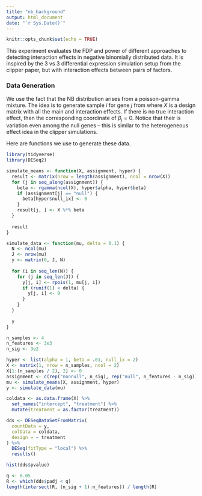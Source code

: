 ```yaml
---
title: "nb_background"
output: html_document
date: "`r Sys.Date()`"
---
```


```r
knitr::opts_chunk$set(echo = TRUE)
```

This experiment evaluates the FDP and power of different approaches to detecting
interaction effects in negative binomially distributed data. It is inspired by
the 3 vs 3 differential expression simulation setup from the clipper paper, but
with interaction effects between pairs of factors.

### Data Generation

We use the fact that the NB distribution arises from a poisson-gamma mixture.
The idea is to generate sample $i$ for gene $j$ from
\begin{align*}
y_{ji} \sim \text{NB}\left(\mu_{j}, \mu_{j}^{-1}\right)
\mu_{j}\left(x\right) &= X \beta_{j} \\
\beta_{j} &\sim \text{Gamma}\left(\alpha_{j}, \lambda_{j})
\end{align*}
where $X$ is a design matrix with all the main and interaction effects. If there
is no true interaction effect, then the corresponding coordinate of $\beta_{j} =
0$. Notice that their is variation even among the null genes -- this is similar
to the heterogeneous effect idea in the clipper simulations.

Here are functions we use to generate these data.
```r
library(tidyverse)
library(DESeq2)
```

```r
simulate_means <- function(X, assignment, hyper) {
  result <- matrix(nrow = length(assignment), ncol = nrow(X))
  for (j in seq_along(assignment)) {
    beta <- rgamma(ncol(X), hyper$alpha, hyper$beta)
    if (assignment[j] == "null") {
      beta[hyper$null_ix] <- 0
    } 
    result[j, ] <- X %*% beta
  }
  
  result
}

simulate_data <- function(mu, delta = 0.1) {
  N <- ncol(mu)
  J <- nrow(mu)
  y <- matrix(0, J, N)
  
  for (i in seq_len(N)) {
    for (j in seq_len(J)) {
      y[j, i] <- rpois(1, mu[j, i])
      if (runif(1) < delta) {
        y[j, i] <- 0
      }
    }
  }
  
  y
}
```

```r
n_samples <- 4
n_features <- 3e3
n_sig <- 3e2

hyper <- list(alpha = 1, beta = .01, null_ix = 2)
X <- matrix(1, nrow = n_samples, ncol = 2)
X[1:(n_samples / 2), 2] <- 0
assignment <- c(rep("nonnull", n_sig), rep("null", n_features - n_sig))
mu <- simulate_means(X, assignment, hyper)
y <- simulate_data(mu)
```


```r
coldata <- as.data.frame(X) %>%
  set_names("intercept", "treatment") %>%
  mutate(treatment = as.factor(treatment))

dds <- DESeqDataSetFromMatrix(
  countData = y,
  colData = coldata, 
  design = ~ treatment
) %>%
  DESeq(fitType = "local") %>%
  results()
```
```r
hist(dds$pvalue)
```
```r
q <- 0.05
R <- which(dds$padj < q)
length(intersect(R, (n_sig + 1):n_features)) / length(R)
```